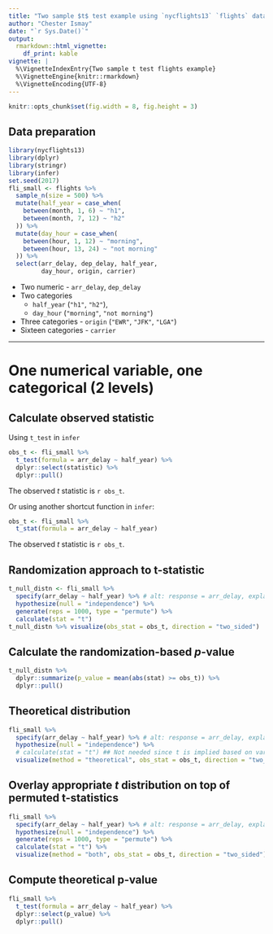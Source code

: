 ```yaml
---
title: "Two sample $t$ test example using `nycflights13` `flights` data"
author: "Chester Ismay"
date: "`r Sys.Date()`"
output: 
  rmarkdown::html_vignette:
    df_print: kable
vignette: |
  %\VignetteIndexEntry{Two sample t test flights example}
  %\VignetteEngine{knitr::rmarkdown}
  %\VignetteEncoding{UTF-8}
---
```


```r
knitr::opts_chunk$set(fig.width = 8, fig.height = 3) 
```

## Data preparation

```r
library(nycflights13)
library(dplyr)
library(stringr)
library(infer)
set.seed(2017)
fli_small <- flights %>% 
  sample_n(size = 500) %>% 
  mutate(half_year = case_when(
    between(month, 1, 6) ~ "h1",
    between(month, 7, 12) ~ "h2"
  )) %>% 
  mutate(day_hour = case_when(
    between(hour, 1, 12) ~ "morning",
    between(hour, 13, 24) ~ "not morning"
  )) %>% 
  select(arr_delay, dep_delay, half_year, 
         day_hour, origin, carrier)
```

* Two numeric - `arr_delay`, `dep_delay`
* Two categories 
    - `half_year` (`"h1"`, `"h2"`), 
    - `day_hour` (`"morning"`, `"not morning"`)
* Three categories - `origin` (`"EWR"`, `"JFK"`, `"LGA"`)
* Sixteen categories - `carrier`

***

# One numerical variable, one categorical (2 levels)

## Calculate observed statistic 

Using `t_test` in `infer`

```r
obs_t <- fli_small %>% 
  t_test(formula = arr_delay ~ half_year) %>% 
  dplyr::select(statistic) %>% 
  dplyr::pull()
```

The observed $t$ statistic is `r obs_t`.

Or using another shortcut function in `infer`:

```r
obs_t <- fli_small %>% 
  t_stat(formula = arr_delay ~ half_year)
```

The observed $t$ statistic is `r obs_t`.

## Randomization approach to t-statistic

```r
t_null_distn <- fli_small %>%
  specify(arr_delay ~ half_year) %>% # alt: response = arr_delay, explanatory = half_year
  hypothesize(null = "independence") %>%
  generate(reps = 1000, type = "permute") %>%
  calculate(stat = "t")
t_null_distn %>% visualize(obs_stat = obs_t, direction = "two_sided")
```

## Calculate the randomization-based $p$-value

```r
t_null_distn %>% 
  dplyr::summarize(p_value = mean(abs(stat) >= obs_t)) %>% 
  dplyr::pull()
```


## Theoretical distribution

```r
fli_small %>%
  specify(arr_delay ~ half_year) %>% # alt: response = arr_delay, explanatory = half_year
  hypothesize(null = "independence") %>%
  # calculate(stat = "t") ## Not needed since t is implied based on variable types
  visualize(method = "theoretical", obs_stat = obs_t, direction = "two_sided")
```

## Overlay appropriate $t$ distribution on top of permuted t-statistics

```r
fli_small %>%
  specify(arr_delay ~ half_year) %>% # alt: response = arr_delay, explanatory = half_year
  hypothesize(null = "independence") %>%
  generate(reps = 1000, type = "permute") %>%
  calculate(stat = "t") %>% 
  visualize(method = "both", obs_stat = obs_t, direction = "two_sided")
```

## Compute theoretical p-value

```r
fli_small %>% 
  t_test(formula = arr_delay ~ half_year) %>% 
  dplyr::select(p_value) %>% 
  dplyr::pull()
```

